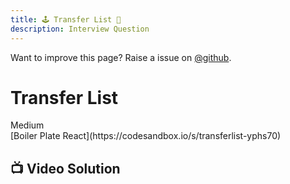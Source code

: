 ```yaml
---
title: 🕹️ Transfer List 🦔
description: Interview Question
---
```


<Callout>

Want to improve this page? Raise a issue on [@github](https://github.com/ManishBisht777/frontend-freaks-website).

</Callout>



# Transfer List
<div className="flex gap-2 mt-4">
    <span className="bg-amber-300 rounded-full px-4 py-1 text-sm font-semibold">Medium</span>
</div>

<div className="mt-4 flex gap-4">

 <span>
    [Boiler Plate React](https://codesandbox.io/s/transferlist-yphs70)
    </span>
</div>


 ## 📺 Video Solution
<VideoPlayer src="https://www.youtube.com/watch?v=K7BYyDtdBLk&feature=youtu.be"/>


